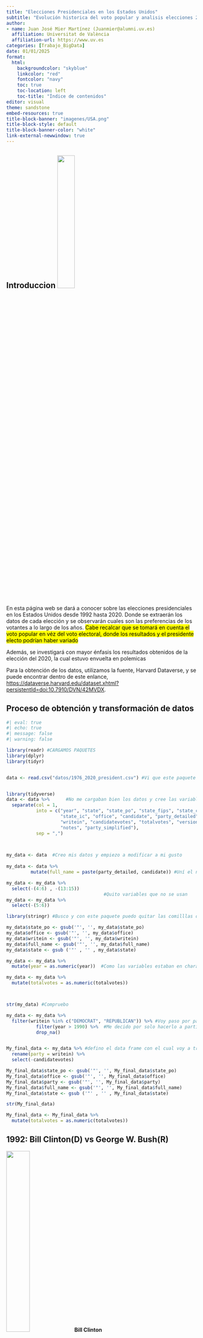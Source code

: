 ---
title: "Elecciones Presidenciales en los Estados Unidos"
subtitle: "Evolución historica del voto popular y analisis elecciones 2020"
author: 
- name: Juan José Mier Martínez (Juanmier@alumni.uv.es)  
  affiliation: Universitat de València
  affiliation-url: https://www.uv.es
categories: [Trabajo_BigData]
date: 01/01/2025 
format: 
  html:
    backgroundcolor: "skyblue"
    linkcolor: "red"
    fontcolor: "navy"
    toc: true 
    toc-location: left 
    toc-title: "Índice de contenidos"
editor: visual
theme: sandstone            
embed-resources: true    
title-block-banner: "imagenes/USA.png"
title-block-style: default
title-block-banner-color: "white"
link-external-newwindow: true
---

## Introduccion ![](imagenes/RvsD.png){fig-align="right" width="30%"}

En esta página web se dará a conocer sobre las elecciones presidenciales en los Estados Unidos desde 1992 hasta 2020. Donde se extraerán los datos de cada elección y se observarán cuales son las preferencias de los votantes a lo largo de los años. <mark>Cabe recalcar que se tomará en cuenta el voto popular en véz del voto electoral<mark>, donde los resultados y el presidente electo podrían haber variado

Además, se investigará con mayor énfasis los resultados obtenidos de la elección del 2020, la cual estuvo envuelta en polemicas

Para la obtención de los datos, utilizamos la fuente, Harvard Dataverse, y se puede encontrar dentro de este enlance, <https://dataverse.harvard.edu/dataset.xhtml?persistentId=doi:10.7910/DVN/42MVDX>.

## Proceso de obtención y transformación de datos

```{r}
#| eval: true
#| echo: true
#| message: false
#| warning: false

library(readr) #CARGAMOS PAQUETES
library(dplyr)
library(tidyr)


data <- read.csv("datos/1976_2020_president.csv") #Vi que este paquete era mejor para traer la información


library(tidyverse)
data <- data %>%      #No me cargaban bien los datos y cree las variables por separado
  separate(col = 1,  
           into = c("year", "state", "state_po", "state_fips", "state_cen", 
                    "state_ic", "office", "candidate", "party_detailed", 
                    "writein", "candidatevotes", "totalvotes", "version", 
                    "notes", "party_simplified"),
           sep = ",")
           


my_data <- data  #Creo mis datos y empiezo a modificar a mi gusto 
           
my_data <- data %>%
         mutate(full_name = paste(party_detailed, candidate)) #Uní el nombre y el apellido 

my_data <- my_data %>%
  select(-(4:6) , -(13:15))  
                                    #Quito variables que no se usan
my_data <- my_data %>%
  select(-(5:6))

library(stringr) #Busco y con este paquete puedo quitar las comilllas de mi data frame

my_data$state_po <- gsub('"', '', my_data$state_po)
my_data$office <- gsub('"', '', my_data$office)
my_data$writein <- gsub('"', '', my_data$writein)
my_data$full_name <- gsub('"', '', my_data$full_name)
my_data$state <- gsub ('"' , '' , my_data$state)

my_data <- my_data %>%
  mutate(year = as.numeric(year))  #Como las variables estaban en character, cambio year y totalvotes a nunerico

my_data <- my_data %>%
  mutate(totalvotes = as.numeric(totalvotes))



str(my_data) #Compruebo

my_data <- my_data %>%
  filter(writein %in% c("DEMOCRAT", "REPUBLICAN")) %>% #Voy paso por paso quitando datos
           filter(year > 1990) %>%  #Me decido por solo hacerlo a partir de 1990
           drop_na()


My_final_data <- my_data %>% #defino el data frame con el cual voy a trabajar
  rename(party = writein) %>%
  select(-candidatevotes)

My_final_data$state_po <- gsub('"', '', My_final_data$state_po)
My_final_data$office <- gsub('"', '', My_final_data$office)
My_final_data$party <- gsub('"', '', My_final_data$party)
My_final_data$full_name <- gsub('"', '', My_final_data$full_name)
My_final_data$state <- gsub ('"' , '' , My_final_data$state)

str(My_final_data)

My_final_data <- My_final_data %>%
  mutate(totalvotes = as.numeric(totalvotes))
```

## 1992: Bill Clinton(D) vs George W. Bush(R)

::: {layout-ncol="2"}
![](./imagenes/Bill_Clinton.jpg){width="35%"} **Bill Clinton**

![](./imagenes/George_H_W_Bush.jpg){width="34%"} **George W. Bush**
:::

La elección de 1992 resultó ser una victoria con un márgen amplio para el candidato democrata Bill Clinton derrotando al Geoorge H.W. Bush, que además resultó ser una victoria muy importante para el partido democrata, ya que desde las elecciones de 1976, no lograban alcanzar el poder presidencial.

Durante su mandato, se logró un superávit presupuestario, hecho que no se lograba en decadas, y gracias a ese superavit logró llevar a cabo una reforma del bienestar, beneficiando así a la sociedad estadounidense.

Además se logró un acuerdo comercial llamado TLCAN entre los 3 grandes paises de america, para fortalecer el desarrollo interno y externo.

![](imagenes/TLCAN.jpeg){fig-align="center" width="40%"}

```{r}
#| eval: true
#| echo: true
#| message: false
#| warning: false
data_1992 <- My_final_data %>%
  filter(year == 1992) #Eleccion 1992, selecciono solo datos de 1992


str(data_1992)

data_1992 <- data_1992 %>%
  mutate(totalvotes = as.numeric(totalvotes)) #volver a cambiar character por numeric


resultados_nacionales_1992 <- data_1992 %>%  #sumar votos por partido a nivel nacional
  group_by(party , full_name) %>%            
  summarise(total_votos = sum(totalvotes)) %>%
  arrange(desc(total_votos)) %>%
  ungroup() %>%
mutate (porcentaje = round(total_votos / sum(total_votos) * 100, 2), #creo una variable que nos muestre el porcentake de votos 
total_votos = format(total_votos, big.mark = ",")) #busco en internet como agregar comas a los resultados, porque sino no salia en grafico
           

str(resultados_nacionales_1992)

#HACER GRAFICO

library(ggplot2)
library(ggthemes)


ggplot(resultados_nacionales_1992, aes(x = full_name, y = total_votos, fill = party)) + 
  geom_bar(stat = "identity") +
  labs (title = "Elecciones 1992",    
  subtitle = "(Votos por candidato)", 
  caption = " Datos de MIT Election Data and Science Lab, 2017, Harvard Dataverse, V8",
  x = "Candidato", 
  y = "Número de votos", 
  fill = "Partido", 
  tag = "plot 1") +
  theme_clean() +
  theme(plot.subtitle = element_text(hjust = 1)) + 
  theme(plot.title = element_text(size = 22, hjust = 0.9)) +
  theme(panel.background = element_rect(fill = "navy", colour = "firebrick", 
                                       linewidth = 2)) +
  theme(axis.text.x = element_text(colour = "black", size = 10)) + 
  geom_text(aes(label = porcentaje),  color = "white", vjust = -0.3) +
  scale_fill_manual(values = c("DEMOCRAT" = "blue", "REPUBLICAN" = "red"))

# Hago grafico con el nombre completo de los 2 candidatos en el eje x y en el eje y su numero de votos, y que su barra el relleno, contenga el color que asignaré despues.
#Utilizo un geom_bar para mostrar las diferencias aunque no supe hacer que las barras se midieran segun los votos, sino que solo aparecen en el mismo sitio independientemente de su número de votos.
#Le ponemos labes al plot
#probamos temas y theme_clean es el mas adecuado
#modificamos apariencia del plot con cambiando color y tamaño mediante theme
#con geom_text, ponemos el %
#asignamos colores a las barras con un paquete que me gustó mucho y que usaré despues 
        
```

## 1996. Bill Clinton(D) vs Robert Dole(R)

::: {layout-ncol="2"}
![](./imagenes/Bill_Clinton.jpg){width="35%"} **Bill Clinton**

![](./imagenes/Rob_Dole.jpg){width="34%"} **Robert Dole**
:::

En 1996, Bill Clinton, del Partido Demócrata, logró la reelección tras enfrentarse al candidato republicano Robert Dole. Este resultado reivindicó el alto índice de apropación del gobierno de Clinton, otorgándole un mayor margen de victoria frente al candidato republicano

Su mandato fue recordado por el escandalo Lewinsky, donde fue acusado de acoso sexual y se llevó a cabo una moción de censura.

```{r}
#| eval: true
#| echo: true
#| message: false
#| warning: false

data_1996 <- My_final_data %>%
  filter(year == 1996)

str(data_1996)

resultados_nacionales_1996 <- data_1996 %>%
  group_by(party, full_name) %>%
  summarise(total_votos = sum(totalvotes))%>%
              arrange(desc(total_votos))%>%
              ungroup() %>%
  mutate (porcentaje = round(total_votos / sum(total_votos) * 100, 2), 
          total_votos = format(total_votos, big.mark = ","))

#HACER GRAFICO

ggplot(resultados_nacionales_1996, aes(x = full_name, y = total_votos, fill = party)) +
  geom_bar(stat = "identity") +
  labs (title = "Elecciones 1996",
        subtitle = "(Votos por candidato)", 
        caption = " Datos de MIT Election Data and Science Lab, 2017, Harvard Dataverse, V8",
        x = "Candidato", 
        y = "Número de votos", 
        fill = "Partido", 
        tag = "plot 2") +
  theme_clean() +
  theme(plot.subtitle = element_text(hjust = 1)) + 
  theme(plot.title = element_text(size = 22, hjust = 0.9)) +
  theme(panel.background = element_rect(fill = "navy", colour = "firebrick", 
                                        linewidth = 2)) +
  theme(axis.text.x = element_text(colour = "black", size = 10)) + 
  geom_text(aes(label = porcentaje),  color = "white", vjust = -0.3) +
  scale_fill_manual(values = c("DEMOCRAT" = "blue", "REPUBLICAN" = "red"))
```

## 2000 George W. Bush(R) vs Al Gore(D)

::: {layout-ncol="2"}
![](./imagenes/Al_Gore.jpg){width="35%"} **Al Gore**

![](./imagenes/George_W_Bush.jpeg){width="34%"} **George W. Bush**
:::

En esta contienda, la elección estuvo envuelta en polémicas, como el caso de Florida, donde por solo 500 votos logró obtener todos los votos electorales del estado.

Aquí introducimos la diferencia entre el voto popular y el voto electoral, donde AL gore, obtuvo una mayor cantidad de votos, sin embargo Bush salió victorioso al realizar la suma del voto electoral, el cual define al ganador.

Entre los grandes acontecimientos de su mandato, se encuentra una de las mayores noticias de impacto internacional, como lo fué la caída de las torres gemelas provocado por un ataque teorrista. Ante estos ataques, Bush lideró la iniciativa de iniciar la guerra contra Irak argumentando la necesidad de eliminar armas de destrucción masiva y organizaciones terroristas

::: {layout-ncol="2"}
![](./imagenes/Torresg.jpg){width="25%"}

![](./imagenes/Bushatentado.jpg){width="25%"}
:::

```{r}
#| eval: true
#| echo: true
#| message: false
#| warning: false

data_2000 <- My_final_data %>%
  filter(year == 2000)

str(data_2000)

resultados_nacionales_2000 <- data_2000 %>%
  group_by(party, full_name) %>%
  summarise(total_votos = sum(totalvotes))%>%
  arrange(desc(total_votos))%>%
  ungroup() %>%
  mutate (porcentaje = round(total_votos / sum(total_votos) * 100, 2), 
          total_votos = format(total_votos, big.mark = ","))


#HACER GRAFICO

ggplot(resultados_nacionales_2000, aes(x = full_name, y = total_votos, fill = party)) +
  geom_bar(stat = "identity") +
  labs (title = "Elecciones 2000",
        subtitle = "(Votos por candidato)", 
        caption = " Datos de MIT Election Data and Science Lab, 2017, Harvard Dataverse, V8",
        x = "Candidato", 
        y = "Número de votos", 
        fill = "Partido", 
        tag = "plot 3") +
  theme_clean() +
  theme(plot.subtitle = element_text(hjust = 1)) + 
  theme(plot.title = element_text(size = 22, hjust = 0.9)) +
  theme(panel.background = element_rect(fill = "navy", colour = "firebrick", 
                                        linewidth = 2)) +
  theme(axis.text.x = element_text(colour = "black", size = 10)) + 
  geom_text(aes(label = porcentaje),  color = "white", vjust = -0.3) +
  scale_fill_manual(values = c("DEMOCRAT" = "blue", "REPUBLICAN" = "red"))
```

## 2004 George W. Bush(R) vs John Kerry(D)

::: {layout-ncol="2"}
![](./imagenes/George_W_Bush.jpeg){width="34%"} **George W. Bush**

![](./imagenes/John_Kerry.jpg){width="35%"} **John Kerry**
:::

La elección presidencial de 2004 marcó la reelección de George W. Bush tras enfrentarse al senador demócrata John Kerry. La contienda estuvo fuertemente influenciada por la "Guerra contra el Terror", las guerras en Irak y Afganistán, y las tensiones políticas tras los atentados del 11 de septiembre.

Entre los acontecimientos mas resaltantes durante su administración, fue la mala respuesta que se otorgó a los afectados por el huracán Katrina. Además su aprobación decreció aún mas debido a la crisis economica global, la cual provocó una gran recesión

```{r}
#| eval: true
#| echo: true
#| message: false
#| warning: false

data_2004 <- My_final_data %>%
  filter(year == 2004)

str(data_2004)

resultados_nacionales_2004 <- data_2004 %>%
  group_by(party, full_name) %>%
  summarise(total_votos = sum(totalvotes))%>%
  arrange(desc(total_votos))%>%
  ungroup() %>%
  mutate (porcentaje = round(total_votos / sum(total_votos) * 100, 2),  
          total_votos = format(total_votos, big.mark = ","))

#HACER GRAFICO
ggplot(resultados_nacionales_2004, aes(x = full_name, y = total_votos, fill = party)) +
  geom_bar(stat = "identity") +
  labs (title = "Elecciones 2004",
        subtitle = "(Votos por candidato)", 
        caption = " Datos de MIT Election Data and Science Lab, 2017, Harvard Dataverse, V8",
        x = "Candidato", 
        y = "Número de votos", 
        fill = "Partido", 
        tag = "plot 4") +
  theme_clean() +
  theme(plot.subtitle = element_text(hjust = 1)) + 
  theme(plot.title = element_text(size = 22, hjust = 0.9)) +
  theme(panel.background = element_rect(fill = "navy", colour = "firebrick", 
                                        linewidth = 2)) +
  theme(axis.text.x = element_text(colour = "black", size = 10)) + 
  geom_text(aes(label = porcentaje),  color = "white", vjust = -0.3) +
  scale_fill_manual(values = c("DEMOCRAT" = "blue", "REPUBLICAN" = "red"))
```

## 2008 Barack H. Obama(D) VS John MCcain(R)

::: {layout-ncol="2"}
![](./imagenes/Barack_Obama.jpg){width="34%"} **Barack Obama**

![](./imagenes/John_MCcain.jpg){width="35%"} **John MCcain**
:::

La elección presidencial de 2008 marcó un momento histórico en la política estadounidense, con la elección de Barack Obama como el primer presidente afroamericano del país. Enfrentándose al veterano senador republicano John McCain, Obama capturó la atención del país con su mensaje de esperanza, cambio y unidad en un momento de crisis económica.

El partido democrata se habría reformado y su nuevo líder, Barack Obama, mostró un cambio para el partido y para sus votantes.

Uno de los momentos clave durante su mandato, fue el asesinato de Osama Bin Laden, terrorista que condujo los ataques de septiembre 2001

::: {layout-ncol="2"}
![](./imagenes/Dparty.jpg){width="15%"}

![](./imagenes/Osama.jpg){width="35%"}
:::

```{r}
#| eval: true
#| echo: true
#| message: false
#| warning: false


data_2008 <- My_final_data %>%
  filter(year == 2008)

str(data_2008)

resultados_nacionales_2008 <- data_2008 %>%
  group_by(party, full_name) %>%
  summarise(total_votos = sum(totalvotes))%>%
  arrange(desc(total_votos))%>%
  ungroup() %>%
  mutate (porcentaje = round(total_votos / sum(total_votos) * 100, 2),
          total_votos = format(total_votos, big.mark = ","))

#HACER GRAFICO

ggplot(resultados_nacionales_2008, aes(x = full_name, y = total_votos, fill = party)) +
  geom_bar(stat = "identity") +
  labs (title = "Elecciones 2008",
        subtitle = "(Votos por candidato)", 
        caption = " Datos de MIT Election Data and Science Lab, 2017, Harvard Dataverse, V8",
        x = "Candidato", 
        y = "Número de votos", 
        fill = "Partido", 
        tag = "plot 5") +
  theme_clean() +
  theme(plot.subtitle = element_text(hjust = 1)) + 
  theme(plot.title = element_text(size = 22, hjust = 0.9)) +
  theme(panel.background = element_rect(fill = "navy", colour = "firebrick", 
                                        linewidth = 2)) +
  theme(axis.text.x = element_text(colour = "black", size = 10)) + 
  geom_text(aes(label = porcentaje),  color = "white", vjust = -0.3) +
  scale_fill_manual(values = c("DEMOCRAT" = "blue", "REPUBLICAN" = "red"))


```

## 2012 Barack H. Obama(D) VS Mitt Romney(R)

::: {layout-ncol="2"}
![](./imagenes/Barack_Obama.jpg){width="34%"} **Barack Obama**

![](./imagenes/Mitt_Romney.jpg){width="35%"} **Mitt Romney**
:::

La elección presidencial de 2012 consolidó el segundo mandato de Barack Obama, quien derrotó al exgobernador republicano de Massachusetts, Mitt Romney. Esta elección se desarrolló en un contexto de lenta recuperación económica tras la Gran Recesión, pero con un fuerte respaldo a las políticas de Obama.

```{r}
#| eval: true
#| echo: true
#| message: false
#| warning: false


data_2012 <- My_final_data %>%
  filter(year == 2012)

str(data_2012)

resultados_nacionales_2012 <- data_2012 %>%
  group_by(party, full_name) %>%
  summarise(total_votos = sum(totalvotes))%>%
  arrange(desc(total_votos))%>%
  ungroup() %>%
  mutate (porcentaje = round(total_votos / sum(total_votos) * 100, 2),  
          total_votos = format(total_votos, big.mark = ","))

#HACER GRAFICO

ggplot(resultados_nacionales_2012, aes(x = full_name, y = total_votos, fill = party)) +
  geom_bar(stat = "identity") +
  labs (title = "Elecciones 2012",
        subtitle = "(Votos por candidato)", 
        caption = " Datos de MIT Election Data and Science Lab, 2017, Harvard Dataverse, V8",
        x = "Candidato", 
        y = "Número de votos", 
        fill = "Partido", 
        tag = "plot 6") +
  theme_clean() +
  theme(plot.subtitle = element_text(hjust = 1)) + 
  theme(plot.title = element_text(size = 22, hjust = 0.9)) +
  theme(panel.background = element_rect(fill = "navy", colour = "firebrick", 
                                        linewidth = 2)) +
  theme(axis.text.x = element_text(colour = "black", size = 10)) + 
  geom_text(aes(label = porcentaje),  color = "white", vjust = -0.3) +
  scale_fill_manual(values = c("DEMOCRAT" = "blue", "REPUBLICAN" = "red"))

```

## 2016 Donald J. Trump(R) VS Hillary Clinton(D)

::: {layout-ncol="2"}
![](./imagenes/Donald_Trump.jpg){width="34%"} **Donald Trump**

![](./imagenes/Hillary_Clinton.jpg){width="35%"} **Hillary Clinton**
:::

La elección presidencial de 2016 fue una de las más polémicas y sorpresivas en la historia reciente de Estados Unidos. Donald J. Trump, un empresario y personalidad televisiva sin experiencia política previa, derrotó a Hillary Clinton, ex primera dama y secretaria de Estado. La campaña estuvo marcada por la influencia de las redes sociales.

Aunque Hillary Clinton ganó el voto popular por casi 3 millones de votos, Trump aseguró la victoria al dominar en estados clave como Wisconsin, Michigan y Pensilvania, logrando los votos necesarios en el Colegio Electoral.

El lema de Trump,**Make America Great Again** enfocado en la recuperación económica, provocó un movimiento nacional a favor y en contra. Aunque el presidente estuvo envuelto en muchas polémicas, logró sacar al país adelante y provocar un crecimiento económico continuo hasta la pandemia

![](/imagenes/MAGA.Jpeg){fig-align="center" width="25%"}

```{r}
#| eval: true
#| echo: true
#| message: false
#| warning: false


data_2016 <- My_final_data %>%
  filter(year == 2016)

str(data_2016)

resultados_nacionales_2016 <- data_2016 %>%
  group_by(party, full_name) %>%
  summarise(total_votos = sum(totalvotes))%>%
  arrange(desc(total_votos))%>%
  ungroup() %>%
  mutate (porcentaje = round(total_votos / sum(total_votos) * 100, 2), 
          total_votos = format(total_votos, big.mark = ","))

#HACER GRAFICO

ggplot(resultados_nacionales_2016, aes(x = full_name, y = total_votos, fill = party)) +
  geom_bar(stat = "identity") +
  labs (title = "Elecciones 2016",
        subtitle = "(Votos por candidato)", 
        caption = " Datos de MIT Election Data and Science Lab, 2017, Harvard Dataverse, V8",
        x = "Candidato", 
        y = "Número de votos", 
        fill = "Partido", 
        tag = "plot 7") +
  theme_clean() +
  theme(plot.subtitle = element_text(hjust = 1)) + 
  theme(plot.title = element_text(size = 22, hjust = 0.9)) +
  theme(panel.background = element_rect(fill = "navy", colour = "firebrick", 
                                        linewidth = 2)) +
  theme(axis.text.x = element_text(colour = "black", size = 10)) + 
  geom_text(aes(label = porcentaje),  color = "white", vjust = -0.3) +
  scale_fill_manual(values = c("DEMOCRAT" = "blue", "REPUBLICAN" = "red"))

```

## 2020 Donald J. Trump(R) VS Joe Biden(D)

::: {layout-ncol="2"}
![](./imagenes/Donald_Trump.jpg){width="34%"} **Donald Trump**

![](./imagenes/Joe_Biden.jpg){width="35%"} **Joe Biden**
:::

La elección presidencial de 2020, al igual que la de 2016, estuvo profundamente influenciada por el papel de las redes sociales, especialmente en un contexto donde la pandemia de COVID-19 sacudió al mundo. Este proceso electoral estuvo marcado por la crisis sanitaria, que transformó las campañas políticas con un aumento histórico del voto por correo y la limitación de eventos presenciales. Sin embargo, Donald Trump cuestionó repetidamente la legitimidad del voto por correo, generando una profunda división entre la población estadounidense.

Durante su mandato, la popularidad de Trump fue disminuyendo gradualmente, a pesar de contar con indicadores económicos positivos, en gran parte debido a la influencia de los medios de comunicación. Uno de los momentos clave fue la muerte de George Floyd, que desató una ola de protestas por justicia racial y contra la brutalidad policial, movimientos que se vieron amplificados por las redes sociales. En contraste, Trump apoyó incondicionalmente a las fuerzas policiales, lo que intensificó las tensiones sociales y afectó su imagen pública en los meses previos a la elección.

Ante los escándalos y las presiones económicas derivadas de la pandemia, Trump llegó desfavorecido al día de la elección. Estos eventos, junto con la movilización del voto demócrata, le dieron la victoria a Joe Biden, como se observa en el \[**plot 8**\]. Biden superó a Trump por aproximadamente 7 millones de votos en el voto popular, lo que representa un margen de 4.54 puntos porcentuales. Además de la victoria demócrata, la participación fue histórica, con más de 155 millones de votantes, la cifra más alta en la historia electoral de Estados Unidos.

El mapa electoral gracias al paquete `usmap`, muestra cómo los demócratas lograron victorias en la mayoría de los estados del noreste, la costa oeste y partes del medio oeste, incluyendo estados clave como Pensilvania, Michigan y Wisconsin. Por otro lado, los republicanos consolidaron su dominio en el sur, el medio oeste y las regiones montañosas del oeste.

Los llamados "campos de batalla" o "swing states", como Arizona, Georgia, Pensilvania, Michigan y Wisconsin, jugaron un papel crucial en los resultados. Joe Biden logró recuperar varios de estos estados que Trump había ganado en 2016, inclinando la balanza a favor del Partido Demócrata.

En cuanto al desempeño en cada estado con el \[**plot_10**\], se observa que los demócratas tuvieron una ventaja clara en estados densamente poblados como California, Nueva York e Illinois, reflejado en las barras azules más largas, gracias a la gran cantidad de habitantes votantes. Por su parte, los republicanos encontraron en Texas y Florida sus principales bastones, estados que les otorgan una cantidad significativa de votos electorales.

En estados como Arizona, Georgia y Pensilvania, las barras de ambos partidos son cercanas en longitud, lo que refleja elecciones altamente competitivas. Sin embargo, al final, estos estados fueron favorecidos para los demócratas, consolidando su victoria en el Colegio Electoral.

```{r}
#| eval: true
#| echo: true
#| message: false
#| warning: false

data_2020 <- My_final_data %>%
  filter(year == 2020)

resultados_nacionales_2020 <- data_2020 %>%
  group_by(party, full_name) %>%
  summarise(total_votos = sum(totalvotes))%>%
  arrange(desc(total_votos))%>%
  ungroup() %>%
  mutate (porcentaje = round(total_votos / sum(total_votos) * 100, 2),
          total_votos = format(total_votos, big.mark = ","))


ggplot(resultados_nacionales_2020, aes(x = full_name, y = total_votos, fill = party)) +
  geom_bar(stat = "identity") +
  labs (title = "Elecciones 2020",
        subtitle = "(Votos por candidato)", 
        caption = " Datos de MIT Election Data and Science Lab, 2017, Harvard Dataverse, V8",
        x = "Candidato", 
        y = "Número de votos", 
        fill = "Partido", 
        tag = "plot 8") +
  theme_clean() +
  theme(plot.subtitle = element_text(hjust = 1)) + 
  theme(plot.title = element_text(size = 22, hjust = 0.9)) +
  theme(panel.background = element_rect(fill = "navy", colour = "firebrick", 
                                        linewidth = 2)) +
  theme(axis.text.x = element_text(colour = "black", size = 10)) + 
  geom_text(aes(label = porcentaje),  color = "white", vjust = -0.3) +
  scale_fill_manual(values = c("DEMOCRAT" = "blue", "REPUBLICAN" = "red"))


#install.packages("usmap") 
library(ggplot2) #usamos paquete que vi en internet
library(usmap)

Estados_democratas <- c("CA","WA","OR","NV","AZ","NM","CO","MN","MI","WI","GA","VA","DC","MD","DE","PA","NJ","NY","CT","RI","VT","ME","NH","MA", "IL","HI")

Estados_republicanos <- c("ID","UT","MT","ND","SD","TX","OK","WY","NE","IA","KS","MO","AR","LA","MS","AL","TN","FL","NC","SC","KY","IN","OH","WV","AK")   

#Asignamos mediante state_co(variable) manualmente que estado es azul o rojo

datitos <- data.frame(    #creo data frame para despues usarlo en grafico
  state = c(Estados_democratas, Estados_republicanos),
  group = c(rep("Demócrata", length(Estados_democratas)), rep("Republicano", length(Estados_republicanos)))
)

#USAREMOS REP Y LENGHT, REP PARA QUE DEMOCRATAS Y REPUBLICANOS SE ASOCIEN A UN DATA FRAME SEGUN
#SEGUN LA CANTIDAD DE OBSERVACIONES QUE HAYA, CON LO QUE PARA USAR TODAS LAS QUE HAYA, USAMOS 
#LENGHT, DONDE TOMA TODAS LAS OBSERVACIONES ASOCIADAS A UNA VARIABLE

plot_usmap(data = datitos, values = "group", regions = "states", labels = TRUE, label_color = "white") + 
  scale_fill_manual(
    values = c("Demócrata" = "blue", "Republicano" = "red"),
    name = "Partido"
  ) +
  theme(legend.position = "right") +
  labs(title = "Mapa electoral por ,estatal 2020",
       tag  = "Plot 9",
       caption = " Datos de MIT Election Data and Science Lab, 2017, Harvard Dataverse, V8",) +
  theme(plot.title = element_text(size = 22))

#El paquete usmap, viene con un mapa, el cual rellenamos con los valores group(el cual no entiendo, eso venia en un ejemplo de internet), asignamos states, y ponemos sus labels para saber que estado es


ggplot(data = data_2020, aes(x = state_po, y = totalvotes, fill = party)) +
  geom_bar(stat = "identity", position = "dodge") +
  scale_fill_manual(values = c("DEMOCRAT" = "blue", "REPUBLICAN" = "red")) +
  coord_flip() +  
  labs(
    title = "Comparación de votos por estado y partido",
    x = "Estado",
    y = "Número total de votos",
    fill = "Partido",
    tag = "Plot 10",
    caption = "Datos de MIT Election Data and Science Lab, 2017, Harvard Dataverse, V8"
  ) +
  theme_test() +
  theme(
    axis.text.x = element_blank(),  
    axis.text.y = element_text(size = 7))

#Hacemos grafico de barras para cada estado,
#Usamos dodge para que salgan las 2 barras de cada partido
#moficamos los ejes 
 
```

### Información sobre la sesión

-   Paquetes utilizados
-   `tidyverse`
-   `stringr`
-   `tidyr`
-   `sf`
-   `usmap`
-   `scales`
-   `readr`
-   `png`
-   `ggthemes`
-   `ggplot2`
-   `dplyr`

### Créditos

Perez Vazquez, Pedro Jose(<https://perezp44.github.io>)
